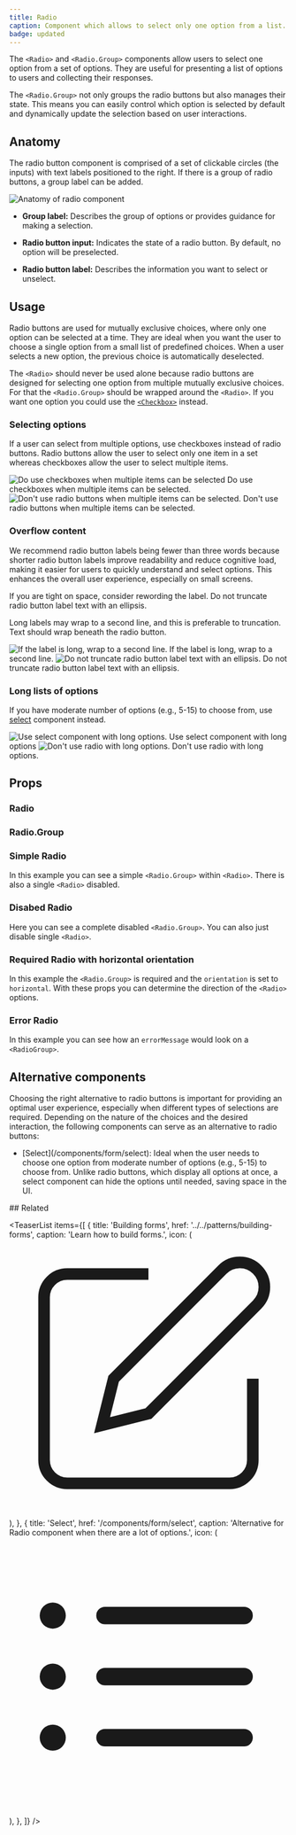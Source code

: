 ```yaml
---
title: Radio
caption: Component which allows to select only one option from a list.
badge: updated
---
```


The `<Radio>` and `<Radio.Group>` components allow users to select one option from a set of options. They are useful for presenting a list of options to users and collecting their responses.

The `<Radio.Group>` not only groups the radio buttons but also manages their state. This means you can easily control which option is selected by default and dynamically update the selection based on user interactions.

## Anatomy

The radio button component is comprised of a set of clickable circles (the inputs) with text labels positioned to the right. If there is a group of radio buttons, a group label can be added.

<Image
  src="/radio/radio-anatomy.jpg"
  alt="Anatomy of radio component"
  width={800}
  height={550}
  className="mx-auto block"
/>

- **Group label:** Describes the group of options or provides guidance for making a selection.

- **Radio button input:** Indicates the state of a radio button. By default, no option will be preselected.

- **Radio button label:** Describes the information you want to select or unselect.

## Usage

Radio buttons are used for mutually exclusive choices, where only one option can be selected at a time. They are ideal when you want the user to choose a single option from a small list of predefined choices. When a user selects a new option, the previous choice is automatically deselected.

The `<Radio>` should never be used alone because radio buttons are designed for selecting one option from multiple mutually exclusive choices. For that the `<Radio.Group>` should be wrapped around the `<Radio>`. If you want one option you could use the [`<Checkbox>`](/components/checkbox/) instead.

### Selecting options

If a user can select from multiple options, use checkboxes instead of radio buttons. Radio buttons allow the user to select only one item in a set whereas checkboxes allow the user to select multiple items.

<GuidelineTiles>
  <Do>
    <Do.Figure>
      <Image
        width={400}
        height={400}
        unoptimized
        src="/radio/dosAndDonts_checkbox_select.jpg"
        alt="Do use checkboxes when multiple items can be selected"
      />
    </Do.Figure>
    <Do.Description>
      Do use checkboxes when multiple items can be selected.
    </Do.Description>
  </Do>
  <Dont>
    <Dont.Figure>
      <Image
        width={400}
        height={400}
        unoptimized
        src="/radio/dosAndDonts_radio_select.jpg"
        alt="Don't use radio buttons when multiple items can be selected."
      />
    </Dont.Figure>
    <Dont.Description>
      Don't use radio buttons when multiple items can be selected.
    </Dont.Description>
  </Dont>
</GuidelineTiles>

### Overflow content

We recommend radio button labels being fewer than three words because shorter radio button labels improve readability and reduce cognitive load, making it easier for users to quickly understand and select options. This enhances the overall user experience, especially on small screens.

If you are tight on space, consider rewording the label. Do not truncate radio button label text with an ellipsis.

Long labels may wrap to a second line, and this is preferable to truncation.
Text should wrap beneath the radio button.

<GuidelineTiles>
  <Do>
    <Do.Figure>
      <Image
        width={400}
        height={400}
        unoptimized
        src="/radio/dosAndDonts_multiple_lines.jpg"
        alt="If the label is long, wrap to a second line."
      />
    </Do.Figure>
    <Do.Description>
      If the label is long, wrap to a second line.
    </Do.Description>
  </Do>
  <Dont>
    <Dont.Figure>
      <Image
        width={400}
        height={400}
        unoptimized
        src="/radio/dosAndDonts_trunc_multiple_lines.jpg"
        alt="Do not truncate radio button label text with an ellipsis."
      />
    </Dont.Figure>
    <Dont.Description>
      Do not truncate radio button label text with an ellipsis.
    </Dont.Description>
  </Dont>
</GuidelineTiles>

### Long lists of options

If you have moderate number of options (e.g., 5-15) to choose from, use [select](../form/select) component instead.

<GuidelineTiles>
  <Do>
    <Do.Figure>
      <Image
        width={400}
        height={400}
        unoptimized
        src="/radio/dosAndDonts_select_long_options.jpg"
        alt="Use select component with long options."
      />
    </Do.Figure>
    <Do.Description>Use select component with long options</Do.Description>
  </Do>
  <Dont>
    <Dont.Figure>
      <Image
        width={400}
        height={400}
        unoptimized
        src="/radio/dosAndDonts_long_options.jpg"
        alt="Don't use radio with long options."
      />
    </Dont.Figure>
    <Dont.Description>Don't use radio with long options.</Dont.Description>
  </Dont>
</GuidelineTiles>

<StorybookHintMessage component={title} />

## Props

### Radio

<PropsTable component={title} />

### Radio.Group

<PropsTable component="RadioGroup" />

### Simple Radio

In this example you can see a simple `<Radio.Group>` within `<Radio>`. There is also a single `<Radio>` disabled.

<ComponentDemo file="./radio.demo.tsx" />

### Disabed Radio

Here you can see a complete disabled `<Radio.Group>`. You can also just disable single `<Radio>`.

<ComponentDemo file="./radio-disabled.demo.tsx" />

### Required Radio with horizontal orientation

In this example the `<Radio.Group>` is required and the `orientation` is set to `horizontal`. With these props you can determine the direction of the `<Radio>` options.

<ComponentDemo file="./radio-required.demo.tsx" />

### Error Radio

In this example you can see how an `errorMessage` would look on a `<RadioGroup>`.

<ComponentDemo file="./radio-error.demo.tsx" />

## Alternative components

Choosing the right alternative to radio buttons is important for providing an optimal user experience, especially when different types of selections are required. Depending on the nature of the choices and the desired interaction, the following components can serve as an alternative to radio buttons:

<ul>
  <li>
    [Select](/components/form/select): Ideal when the user needs to choose one
    option from moderate number of options (e.g., 5-15) to choose from. Unlike
    radio buttons, which display all options at once, a select component can
    hide the options until needed, saving space in the UI.
  </li>
</ul>
## Related

<TeaserList
  items={[
    {
      title: 'Building forms',
      href: '../../patterns/building-forms',
      caption: 'Learn how to build forms.',
      icon: (
        <svg
          xmlns="http://www.w3.org/2000/svg"
          width={24}
          height={24}
          viewBox="0 0 24 24"
          fill="none"
          stroke="currentColor"
          strokeWidth={2}
          strokeLinecap="round"
          strokeLinejoin="round"
        >
          <path d="M12 3H5a2 2 0 00-2 2v14a2 2 0 002 2h14a2 2 0 002-2v-7" />
          <path d="M18.375 2.625a2.121 2.121 0 113 3L12 15l-4 1 1-4z" />
        </svg>
      ),
    },
    {
      title: 'Select',
      href: '/components/form/select',
      caption:
        'Alternative for Radio component when there are a lot of options.',
      icon: (
        <svg
          xmlns="http://www.w3.org/2000/svg"
          viewBox="0 0 24 24"
          fill="currentColor"
          className="size-6"
        >
          <path
            fillRule="evenodd"
            d="M2.625 6.75a1.125 1.125 0 1 1 2.25 0 1.125 1.125 0 0 1-2.25 0Zm4.875 0A.75.75 0 0 1 8.25 6h12a.75.75 0 0 1 0 1.5h-12a.75.75 0 0 1-.75-.75ZM2.625 12a1.125 1.125 0 1 1 2.25 0 1.125 1.125 0 0 1-2.25 0ZM7.5 12a.75.75 0 0 1 .75-.75h12a.75.75 0 0 1 0 1.5h-12A.75.75 0 0 1 7.5 12Zm-4.875 5.25a1.125 1.125 0 1 1 2.25 0 1.125 1.125 0 0 1-2.25 0Zm4.875 0a.75.75 0 0 1 .75-.75h12a.75.75 0 0 1 0 1.5h-12a.75.75 0 0 1-.75-.75Z"
            clipRule="evenodd"
          />
        </svg>
      ),
    },
  ]}
/>
